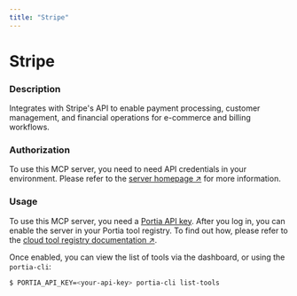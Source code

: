 ```yaml
---
title: "Stripe"
---
```

<!-- WARNING: This file is auto-generated by generate_tool_docs.py. Do not edit manually. -->


# Stripe

### Description

Integrates with Stripe's API to enable payment processing, customer management, and financial operations for e-commerce and billing workflows.

### Authorization


To use this MCP server, you need to need API credentials in your environment. Please refer to the [server homepage ↗](None) for more information.


### Usage

To use this MCP server, you need a [Portia API key](/setup-account). After you log in, you can enable the server in your Portia tool registry. To find out how, please refer to the [cloud tool registry documentation ↗](/cloud-tool-registry).

Once enabled, you can view the list of tools via the dashboard, or using the `portia-cli`:

```bash
$ PORTIA_API_KEY=<your-api-key> portia-cli list-tools
```

